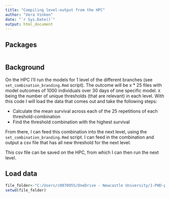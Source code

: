 ```yaml
---
title: "Compiling level-output from the HPC"
author: "Vera Vinken"
date: "`r Sys.Date()`"
output: html_document
---
```

  
## Packages 

```r

```

## Background
On the HPC I'll run the models for 1 level of the different branches (see `set_combination_branding.Rmd` script). The outcome will be x * 25 files with model outcomes of 1000 individuals over 30 days of one specific model. `X` being the number of unique thresholds (that are relevant) in each level. With this code I will load the data that comes out and take the following steps: 

- Calculate the mean survival across each of the 25 repetitions of each threshold-combination 
- Find the threshold combination with the highest survival 

From there, I can feed this combination into the next level, using the `set_combination_branding.Rmd` script. I can feed in the combination and output a csv file that has all new threshold for the next level. 

This csv file can be saved on the HPC, from which I can then run the next level. 

## Load data 
```r
file_folder<-"C:/Users/c0070955/OneDrive - Newcastle University/1-PHD-project/Modelling/HPC/predesigned_branches"
setwd(file_folder)

```
